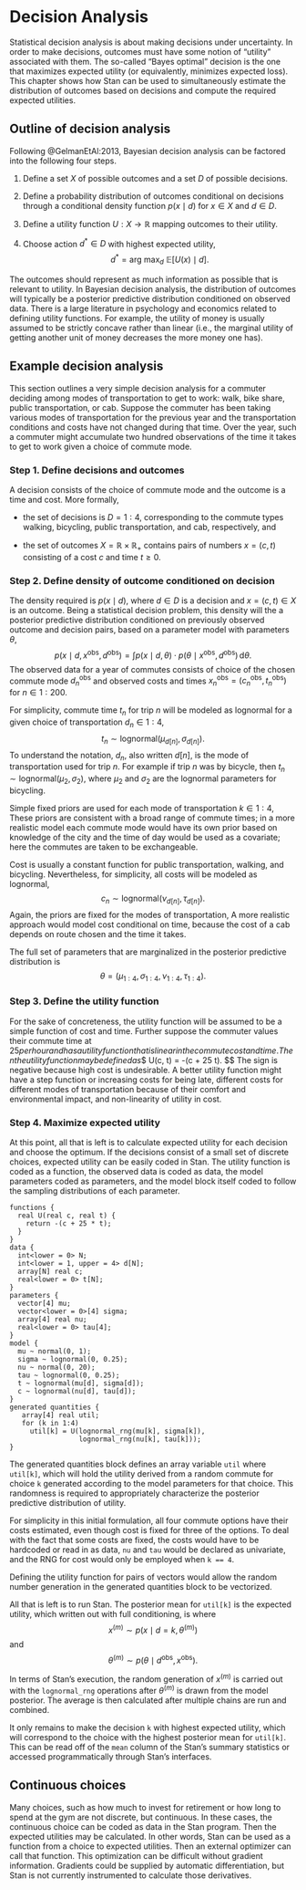 # Decision Analysis

Statistical decision analysis is about making decisions under
uncertainty.  In order to make decisions, outcomes must have some
notion of "utility" associated with them.  The so-called "Bayes
optimal" decision is the one that maximizes expected utility (or
equivalently, minimizes expected loss).  This chapter shows how Stan
can be used to simultaneously estimate the distribution of outcomes
based on decisions and compute the required expected utilities.

## Outline of decision analysis

Following @GelmanEtAl:2013, Bayesian decision analysis can be
factored into the following four steps.

1. Define a set $X$ of possible outcomes and a set $D$ of possible
decisions.

2.  Define a probability distribution of outcomes conditional on
decisions through a conditional density function $p(x \mid d)$
for $x \in X$ and $d \in D.$

3.  Define a utility function $U : X \rightarrow \mathbb{R}$ mapping
outcomes to their utility.

4.  Choose action $d^* \in D$ with highest expected utility,
$$
d^* = \textrm{arg max}_d \ \mathbb{E}[U(x) \mid d].
$$

The outcomes should represent as much information as possible that is
relevant to utility.  In Bayesian decision analysis, the distribution
of outcomes will typically be a posterior predictive distribution
conditioned on observed data.  There is a large literature in
psychology and economics related to defining utility functions.  For
example, the utility of money is usually assumed to be strictly
concave rather than linear (i.e., the marginal utility of getting
another unit of money decreases the more money one has).

## Example decision analysis

This section outlines a very simple decision analysis for a commuter
deciding among modes of transportation to get to work: walk, bike
share, public transportation, or cab.  Suppose the commuter has been
taking various modes of transportation for the previous year and the
transportation conditions and costs have not changed during that
time.  Over the year, such a commuter might accumulate two hundred
observations of the time it takes to get to work given a choice of
commute mode.

### Step 1. Define decisions and outcomes {-}

A decision consists of the choice of commute mode and the outcome is a
time and cost.  More formally,

* the set of decisions is $D = 1:4$, corresponding to the commute
  types walking, bicycling, public transportation, and cab,
  respectively, and

* the set of outcomes $X = \mathbb{R} \times \mathbb{R}_+$ contains
  pairs of numbers $x = (c, t)$ consisting of a cost $c$ and
  time $t \geq 0$.

### Step 2. Define density of outcome conditioned on decision {-}

The density required is $p(x \mid d),$ where $d \in D$ is a decision and
$x = (c, t) \in X$ is an outcome.  Being a statistical decision
problem, this density will the a posterior predictive distribution
conditioned on previously observed outcome and decision pairs, based
on a parameter model with parameters $\theta,$
$$
p(x \mid d, x^{\textrm{obs}}, d^{\textrm{obs}})
=
\int
  p(x \mid d, \theta)
  \cdot p(\theta \mid x^{\textrm{obs}}, d^{\textrm{obs}})
  \, \textrm{d}\theta.
$$
The observed data for a year of commutes consists of choice of the
chosen commute mode $d^{\textrm{obs}}_n$ and observed costs and times
$x^{\textrm{obs}}_n = (c^{\textrm{obs}}_n, t^{\textrm{obs}}_n)$ for $n
\in 1:200.$

For simplicity, commute time $t_n$ for trip $n$ will be modeled as
lognormal for a given choice of transportation $d_n \in 1:4,$
$$
t_n \sim \textrm{lognormal}(\mu_{d[n]}, \sigma_{d[n]}).
$$
To understand the notation, $d_n$, also written $d[n]$, is the mode of
transportation used for trip $n$.  For example if trip $n$ was by
bicycle, then $t_n \sim \textrm{lognormal}(\mu_2, \sigma_2),$ where
$\mu_2$ and $\sigma_2$ are the lognormal parameters for bicycling.

Simple fixed priors are used for each mode of transportation $k \in 1:4,$
\begin{eqnarray*}
\mu_k & \sim & \textrm{normal}(0, 5)
\\[2pt]
\sigma_k & \sim & \textrm{lognormal}(0, 1).
\end{eqnarray*}
These priors are consistent with a broad range of commute times; in a
more realistic model each commute mode would have its own prior based
on knowledge of the city and the time of day would be used as a covariate;
here the commutes are taken to be exchangeable.

Cost is usually a constant function for public transportation,
walking, and bicycling.  Nevertheless, for simplicity, all costs will
be modeled as lognormal,
$$
c_n \sim \textrm{lognormal}(\nu_{d[n]}, \tau_{d[n]}).
$$
Again, the priors are fixed for the modes of transportation,
\begin{eqnarray*}
\nu_k & \sim & \textrm{normal}(0, 5)
\\[2pt]
\tau_k & \sim & \textrm{lognormal}(0, 1).
\end{eqnarray*}
A more realistic approach would model cost conditional on time,
because the cost of a cab depends on route chosen and the time it
takes.

The full set of parameters that are marginalized in the posterior
predictive distribution is
$$
\theta = (\mu_{1:4}, \sigma_{1:4}, \nu_{1:4}, \tau_{1:4}).
$$


### Step 3. Define the utility function {-}

For the sake of concreteness, the utility function will be assumed to
be a simple function of cost and time.  Further suppose the commuter
values their commute time at $25 per hour and has a utility function that is
linear in the commute cost and time.  Then the utility function may be
defined as
$$
U(c, t) = -(c + 25 \cdot t).
$$
The sign is negative because high cost is undesirable.  A better
utility function might have a step function or increasing costs for
being late, different costs for different modes of transportation
because of their comfort and environmental impact, and non-linearity
of utility in cost.


### Step 4. Maximize expected utility {-}

At this point, all that is left is to calculate expected utility for
each decision and choose the optimum.  If the decisions
consist of a small set of discrete choices, expected utility can be
easily coded in Stan.  The utility function is coded as a function,
the observed data is coded as data, the model parameters coded as
parameters, and the model block itself coded to follow the sampling
distributions of each parameter.
```
functions {
  real U(real c, real t) {
    return -(c + 25 * t);
  }
}
data {
  int<lower = 0> N;
  int<lower = 1, upper = 4> d[N];
  array[N] real c;
  real<lower = 0> t[N];
}
parameters {
  vector[4] mu;
  vector<lower = 0>[4] sigma;
  array[4] real nu;
  real<lower = 0> tau[4];
}
model {
  mu ~ normal(0, 1);
  sigma ~ lognormal(0, 0.25);
  nu ~ normal(0, 20);
  tau ~ lognormal(0, 0.25);
  t ~ lognormal(mu[d], sigma[d]);
  c ~ lognormal(nu[d], tau[d]);	
}
generated quantities {
   array[4] real util;
   for (k in 1:4)
     util[k] = U(lognormal_rng(mu[k], sigma[k]),
                 lognormal_rng(nu[k], tau[k]));
}
```

The generated quantities block defines an array variable `util` where
`util[k]`, which will hold the utility derived from a random commute
for choice `k` generated according to the model parameters for that
choice.  This randomness is required to appropriately characterize the
posterior predictive distribution of utility.

For simplicity in this initial formulation, all four commute options
have their costs estimated, even though cost is fixed for three of the
options.  To deal with the fact that some costs are fixed, the costs
would have to be hardcoded or read in as data, `nu` and
`tau` would be declared as univariate, and the RNG for cost would only
be employed when `k == 4`.

Defining the utility function for pairs of vectors would allow the
random number generation in the generated quantities block to be
vectorized.

All that is left is to run Stan. The posterior mean for `util[k]`
is the expected utility, which written out with full conditioning, is
\begin{eqnarray*}
\mathbb{E}\!\left[U(x) \mid d = k, d^{\textrm{obs}}, x^{\textrm{obs}}\right]
& = &
\int
  U(x)
  \cdot p(x \mid d = k, \theta)
  \cdot p(\theta \mid d^{\textrm{obs}}, x^{\textrm{obs}})
  \, \textrm{d}\theta
\\[4pt]
& \approx &
\frac{1}{M} \sum_{m = 1}^M  U(x^{(m)} ),
\end{eqnarray*}
where
$$
x^{(m)} \sim p(x \mid d = k, \theta^{(m)} )
$$
and
$$
\theta^{(m)}
\sim p(\theta \mid d^{\textrm{obs}}, x^{\textrm{obs}}).
$$

In terms of Stan's execution, the random generation of $x^{(m)}$ is
carried out with the `lognormal_rng` operations after $\theta^{(m)}$
is drawn from the model posterior.  The average is then calculated
after multiple chains are run and combined.

It only remains to make the decision `k` with highest expected
utility, which will correspond to the choice with the highest
posterior mean for `util[k]`.  This can be read off of the `mean`
column of the Stan's summary statistics or accessed programmatically
through Stan's interfaces.

## Continuous choices

Many choices, such as how much to invest for retirement or how long to
spend at the gym are not discrete, but continuous.  In these cases,
the continuous choice can be coded as data in the Stan program.  Then
the expected utilities may be calculated.  In other words, Stan can be
used as a function from a choice to expected utilities.  Then an
external optimizer can call that function.  This optimization can be
difficult without gradient information.  Gradients could be supplied
by automatic differentiation, but Stan is not currently instrumented
to calculate those derivatives.
